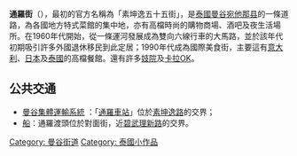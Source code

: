 {{portal box|泰國|公路}}
'''通羅街'''（{{thai|t=ทองหล่อ|phon=Thxngh̄l̀x|r=Thong Lo}}），最初的官方名稱為「素坤逸五十五街」，是[[泰國|泰國]][[曼谷|曼谷]][[宛他那县|宛他那县]]的一條道路，為各國地方特式菜館的集中地，亦有高檔時尚的購物商場、酒吧及夜生活場所。在1960年代開始，從一條運河發展成為雙向六線行車的大馬路，並於該年代初期吸引許多外國退休移民到此定居；1990年代成為國際美食街，主要這有[[意大利|意大利]]、[[日本|日本]]及[[泰國|泰國]]的高檔餐館。還有許多[[妓院|妓院]]及[[卡拉OK|卡拉OK]]。

==公共交通==
* [[曼谷集體運輸系統|曼谷集體運輸系統]] ：「[[蓬羅車站|通羅車站]]」位於[[素坤逸路|素坤逸路]]的交界；
* [[船|船]]：通羅渡頭位於對面街，近[[碧武理新路|碧武理新路]]的交界。

[[Category:_曼谷街道|Category: 曼谷街道]]
[[Category:_泰國小作品|Category: 泰國小作品]]
